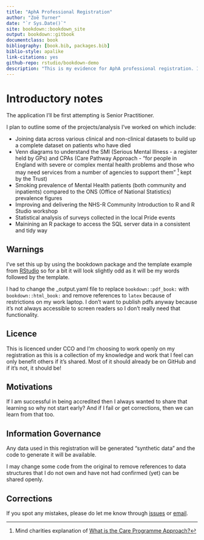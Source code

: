 ```yaml
--- 
title: "AphA Professional Registration"
author: "Zoë Turner"
date: "`r Sys.Date()`"
site: bookdown::bookdown_site
output: bookdown::gitbook
documentclass: book
bibliography: [book.bib, packages.bib]
biblio-style: apalike
link-citations: yes
github-repo: rstudio/bookdown-demo
description: "This is my evidence for AphA professional registration. I'm being 'radically open' about this by publishing it in bookdown through GitHub and publish on Netlify."
---
```


# Introductory notes

The application I'll be first attempting is Senior Practitioner. 

I plan to outline some of the projects/analysis I've worked on which include:

* Joining data across various clinical and non-clinical datasets to build up a complete dataset on patients who have died
* Venn diagrams to understand the SMI (Serious Mental Illness - a register held by GPs) and CPAs (Care Pathway Approach - "for people in England with severe or complex mental health problems and those who may need services from a number of agencies to support them" [^1] kept by the Trust)
* Smoking prevalence of Mental Health patients (both community and inpatients) compared to the ONS (Office of National Statistics) prevalence figures
* Improving and delivering the NHS-R Community Introduction to R and R Studio workshop 
* Statistical analysis of surveys collected in the local Pride events
* Mainining an R package to access the SQL server data in a consistent and tidy way

[^1]: Mind charities explanation of [What is the Care Programme Approach?]((England)https://www.mind.org.uk/information-support/legal-rights/leaving-hospital/care-planning/#:~:text=The%20Care%20Programme%20Approach%20(CPA)%20is%20for%20people%20in%20England,of%20agencies%20to%20support%20them.)

## Warnings

I've set this up by using the bookdown package and the template example from [RStudio](https://github.com/rstudio/bookdown-demo) so for a bit it will look slightly odd as it will be my words followed by the template. 

I had to change the _output.yaml file to replace `bookdown::pdf_book:` with `bookdown::html_book:` and remove references to `latex` because of restrictions on my work laptop. I don't want to publish pdfs anyway because it's not always accessible to screen readers so I don't really need that functionality.

## Licence

This is licenced under CCO and I'm choosing to work openly on my registration as this is a collection of my knowledge and work that I feel can only benefit others if it's shared. Most of it should already be on GitHub and if it's not, it should be!

## Motivations

If I am successful in being accredited then I always wanted to share that learning so why not start early? And if I fail or get corrections, then we can learn from that too.

## Information Governance

Any data used in this registration will be generated "synthetic data" and the code to generate it will be available. 

I may change some code from the original to remove references to data structures that I do not own and have not had confirmed (yet) can be shared openly. 

## Corrections

If you spot any mistakes, please do let me know through [issues](https://github.com/Lextuga007/professional-registration/issues) or [email](mailto:zoe.turner2@nottshc.nhs.uk). 
